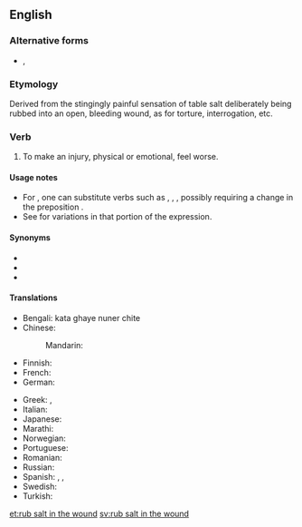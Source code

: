 ==English==

===Alternative forms===
* {{l|en|rub salt in someone's wounds}}, {{l|en|rub salt into the wounds}}

===Etymology===
Derived from the stingingly painful sensation of table salt deliberately being rubbed into an open, bleeding wound, as for torture, interrogation, etc.

===Verb===
{{head|en|verb|head=[[rub]] [[salt in the wound]]}}

# {{lb|en|idiomatic}} To make an injury, physical or emotional, feel worse.

====Usage notes====
* For {{m|en|rub}}, one can substitute verbs such as {{m|en|add}}, {{m|en|pour}}, {{m|en|put}}, possibly requiring a change in the preposition {{m|en|in}}.
* See {{m|en|salt in the wound}} for variations in that portion of the expression.

====Synonyms====
* {{l|en|add insult to injury}}
* {{l|en|kick someone when they are down}}
* {{l|en|twist the knife}}

====Translations====
{{trans-top|to make an injury feel worse}}
* Bengali: kata ghaye nuner chite
* Chinese:
*: Mandarin: {{t+|cmn|雪上加霜|tr=xuě shàng jiā shuāng|sc=Hani}}
* Finnish: {{t|fi|vääntää veistä haavassa}}
* French: {{t+|fr|remuer le couteau dans la plaie}}
* German: {{t|de|Finger auf die Wunde legen}}
{{trans-mid}}
* Greek: {{t|el|ρίχνω αλάτι στην πληγή}}, {{t|el|ξύνω πληγές}}
* Italian: {{t|it|mettere il dito nella piaga}}
* Japanese: {{t|ja|傷口に塩を塗る|tr=kizuguchi-ni shio-o nuru|sc=Jpan}}
* Marathi: {{t|mr|to make an injury feel worse|tr=जखमेवर मिठ चोळणे|sc=Deva}}
* Norwegian: {{t|no|strø salt i såret}}
* Portuguese: {{t|pt|esfregar sal na ferida}}
* Romanian: {{t|ro|a pune sare pe rană}}
* Russian: {{t|ru|сы́пать соль на ра́ну}}
* Spanish: {{t|es|frotar sal en la herida}}, {{t|es|hurgar en la herida}}, {{t|es|meter el dedo en la herida}}
* Swedish: {{t|sv|strö salt i såren}}
* Turkish: {{t|tr|yaraya tuz basmak}}
{{trans-bottom}}

[[et:rub salt in the wound]]
[[sv:rub salt in the wound]]